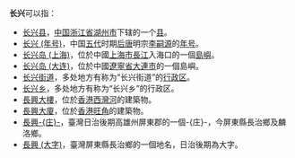 '''长兴'''可以指：
* [[长兴县|长兴县]]，[[中华人民共和国|中国]][[浙江省|浙江省]][[湖州市|湖州市]]下辖的一个[[县|县]]。
* [[长兴_(年号)|长兴 (年号)]]，中国[[五代|五代]]时期[[后唐|后唐]]明宗[[李嗣源|李嗣源]]的[[年号|年号]]。
* [[长兴岛_(上海)|长兴岛 (上海)]]，位於中國[[上海市|上海市]][[長江|長江]]入海口的一個[[島嶼|島嶼]]。
* [[长兴岛_(大连)|长兴岛 (大连)]]，位於中國[[遼寧省|遼寧省]][[大連市|大連市]]的一個島嶼。
* [[长兴街道|长兴街道]]，多处地方有称为“长兴街道”的[[行政区|行政区]]。
* [[长兴乡|长兴乡]]，多处地方有称为“长兴乡”的行政区。
* [[長興大樓|長興大樓]]，位於[[香港|香港]][[西灣河|西灣河]]的建築物。
* [[長興大廈|長興大廈]]，位於[[香港|香港]][[旺角|旺角]]的建築物。
* [[長興庄|長興-{庄}-]]，臺灣日治後期高雄州屏東郡的一個-{庄}-，今屏東縣長治鄉及麟洛鄉。
* [[長興_(大字)|長興 (大字)]]，臺灣屏東縣長治鄉的一個地名，日治後期為大字。

{{disambig|Cat=二字中國相關消歧義}}